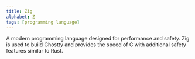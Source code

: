 ```yaml
---
title: Zig
alphabet: Z
tags: [programming language]
---
```


A modern programming language designed for performance and safety. Zig is used to build Ghostty and provides the speed of C with additional safety features similar to Rust.
